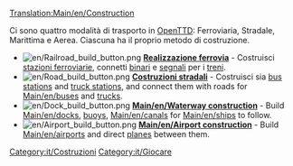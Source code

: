 [[Translation:Main/en/Construction]]{{en/-}}{{it/Indice dei contenuti}}

Ci sono quattro modalità di trasporto in [[Main/it/OpenTTD|OpenTTD]]: Ferroviaria, Stradale, Marittima e Aerea. Ciascuna ha il proprio metodo di costruzione.

<!-- 
There are four transport modes in [[Main/en/OpenTTD|OpenTTD]]: Rail, Road, Sea and Air. Each has its own construction method.
-->

*[[File:en/Railroad build button.png]] '''[[Main/it/Realizzazione ferrovia|Realizzazione ferrovia]]''' - Costruisci [[Main/it/Stazione ferroviaria|stazioni ferroviarie]], connetti [[Main/it/Costruire binari|binari]] e [[Main/it/Segnali|segnali]] per i [[Main/it/Treni|treni]].
*[[File:en/Road build button.png]] '''[[Main/it/Costruzioni stradali|Costruzioni stradali]]''' - Costruisci sia [[Main/en/Loading Bays#Bus Loading Bay|bus stations]] and [[Main/en/Loading Bays#Lorry Loading Bay|truck stations]], and connect them with roads for [[Main/en/buses]] and [[Main/en/Road vehicles|trucks]].
*[[File:en/Dock build button.png]] '''[[Main/en/Waterway construction]]''' - Build [[Main/en/docks]], [[Main/en/waypoints|buoys]], [[Main/en/canals]] for [[Main/en/ships]] to follow.
*[[File:en/Airport build button.png]] '''[[Main/en/Airport construction]]''' - Build [[Main/en/airports]] and direct [[Main/en/Aircraft|planes]] between them.

[[Category:it/Costruzioni]]
[[Category:it/Giocare]]